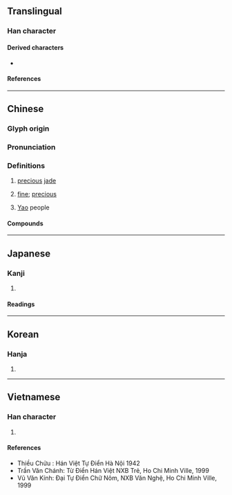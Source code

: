 {{also|瑶}}
{{character info/new}}
==Translingual==

===Han character===
{{Han char|rn=96|rad=玉|as=10|sn=14|four=17172|canj=MGBOU|ids=⿰𤣩䍃}}

====Derived characters====
* {{l|mul|[[𤁓]]}}

====References====
{{Han ref|kx=0739.010|dj=1149.080|hdz=21132.031|uh=7464}}

----

==Chinese==
{{zh-forms|s=瑶}}

===Glyph origin===
{{Han etym}}

===Pronunciation===
{{zh-pron
|m=yáo
|c=jiu4
|mc=y
|oc=y
|cat=n,a,pn
}}

===Definitions===
{{zh-hanzi}}

# {{lb|zh|literary}} [[precious]] [[jade]]
# {{lb|zh|literary}} [[fine]]; [[precious]]
# {{zh-div|族}} [[Yao]] people

====Compounds====
{{zh-der|江瑤|江瑤柱|琪花瑤草|瑛瑤|瑤光|瑤函|瑤圃|瑤姬|瑤族|瑤林瓊樹|瑤池|瑤池玉液|瑤池金母|瑤池閬苑|瑤牋|瑤琴|瑤環瑜珥|瑤箋|瑤籤|瑤緘|瑤臺|瑤臺瓊室|瑤臺銀闕|瑤臺鏡|瑤英|瑤草|瑤草琪花|瑤華|瑤華浦|瑤華音|瑤觴|瑤踏|瑤釵|瑤階|瑤章|瓊瑤|瓊瑤樓閣|碧瑤|苗瑤語族|駕返瑤池|陳瑤湖}}

----

==Japanese==

===Kanji===
{{ja-kanji|grade=|rs=玉10|shin=瑶}}

# {{rfdef|ja|sort=玉10}}

====Readings====
{{ja-readings
|goon=よう<えう
|kanon=よう<えう
|kun=たま}}

----

==Korean==

===Hanja===
{{ko-hanja|hangeul=요|eumhun=|rv=yo|mr=yo|y=yo}}

# {{rfdef|ko|sort=玉10}}

----

==Vietnamese==

===Han character===
{{vi-hantu|dao|rs=玉10}}

# {{rfdef|vi|sort=玉10}}

====References====
* Thiều Chửu : Hán Việt Tự Điển Hà Nội 1942
* Trần Văn Chánh: Từ Điển Hán Việt NXB Trẻ, Ho Chi Minh Ville, 1999
* Vũ Văn Kính: Đại Tự Điển Chữ Nôm, NXB Văn Nghệ, Ho Chi Minh Ville, 1999